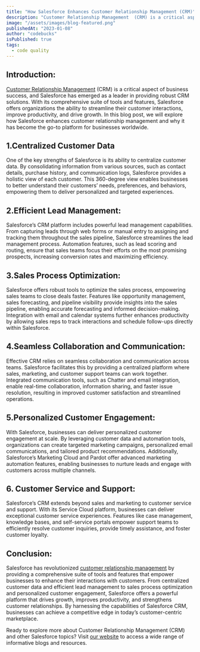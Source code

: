 ```yaml
---
title: "How Salesforce Enhances Customer Relationship Management (CRM)"
description: "Customer Relationship Management  (CRM) is a critical aspect of business success, and Salesforce has emerged as a leader in providing robust CRM solutions. With its comprehensive suite of tools and features, Salesforce offers organizations the ability to streamline their customer interactions, improve productivity, and drive growth."
image: "/assets/images/blog-featured.png"
publishedAt: "2023-01-08"
author: "codebucks"
isPublished: true
tags:
  - code quality
---
```


## Introduction:

[Customer Relationship Management](http://www.cloudprism.in) (CRM) is a critical aspect of business success, and Salesforce has emerged as a leader in providing robust CRM solutions. With its comprehensive suite of tools and features, Salesforce offers organizations the ability to streamline their customer interactions, improve productivity, and drive growth. In this blog post, we will explore how Salesforce enhances customer relationship management and why it has become the go-to platform for businesses worldwide.

## 1.Centralized Customer Data

One of the key strengths of Salesforce is its ability to centralize customer data. By consolidating information from various sources, such as contact details, purchase history, and communication logs, Salesforce provides a holistic view of each customer. This 360-degree view enables businesses to better understand their customers’ needs, preferences, and behaviors, empowering them to deliver personalized and targeted experiences.

## 2.Efficient Lead Management:

Salesforce’s CRM platform includes powerful lead management capabilities. From capturing leads through web forms or manual entry to assigning and tracking them throughout the sales pipeline, Salesforce streamlines the lead management process. Automation features, such as lead scoring and routing, ensure that sales teams focus their efforts on the most promising prospects, increasing conversion rates and maximizing efficiency.

## 3.Sales Process Optimization:

Salesforce offers robust tools to optimize the sales process, empowering sales teams to close deals faster. Features like opportunity management, sales forecasting, and pipeline visibility provide insights into the sales pipeline, enabling accurate forecasting and informed decision-making. Integration with email and calendar systems further enhances productivity by allowing sales reps to track interactions and schedule follow-ups directly within Salesforce.

## 4.Seamless Collaboration and Communication:

Effective CRM relies on seamless collaboration and communication across teams. Salesforce facilitates this by providing a centralized platform where sales, marketing, and customer support teams can work together. Integrated communication tools, such as Chatter and email integration, enable real-time collaboration, information sharing, and faster issue resolution, resulting in improved customer satisfaction and streamlined operations.

## 5.Personalized Customer Engagement:

With Salesforce, businesses can deliver personalized customer engagement at scale. By leveraging customer data and automation tools, organizations can create targeted marketing campaigns, personalized email communications, and tailored product recommendations. Additionally, Salesforce’s Marketing Cloud and Pardot offer advanced marketing automation features, enabling businesses to nurture leads and engage with customers across multiple channels.

## 6. Customer Service and Support:

Salesforce’s CRM extends beyond sales and marketing to customer service and support. With its Service Cloud platform, businesses can deliver exceptional customer service experiences. Features like case management, knowledge bases, and self-service portals empower support teams to efficiently resolve customer inquiries, provide timely assistance, and foster customer loyalty.

## Conclusion:

Salesforce has revolutionized [customer relationship management](http://www.cloudprism.in) by providing a comprehensive suite of tools and features that empower businesses to enhance their interactions with customers. From centralized customer data and efficient lead management to sales process optimization and personalized customer engagement, Salesforce offers a powerful platform that drives growth, improves productivity, and strengthens customer relationships. By harnessing the capabilities of Salesforce CRM, businesses can achieve a competitive edge in today’s customer-centric marketplace.

Ready to explore more about Customer Relationship Management (CRM) and other Salesforce topics? Visit [our website](http://www.cloudprism.in) to access a wide range of informative blogs and resources.

